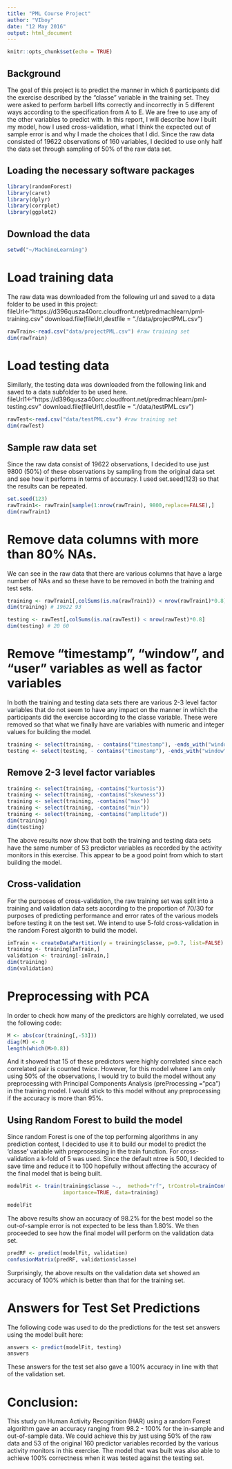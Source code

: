 ```yaml
---
title: "PML Course Project"
author: "VIboy"
date: "12 May 2016"
output: html_document
---
```


```r
knitr::opts_chunk$set(echo = TRUE)
```


## Background
The goal of this project is to predict the manner in which 6 participants did the exercise described by the "classe" variable in the training set. They were asked to perform barbell lifts correctly and incorrectly in 5 different ways according to the specification from A to E. We are free to use any of the other variables to predict with. In this report, I will describe how I built my model, how I used cross-validation, what I think the expected out of sample error is and why I made the choices that I did. Since the raw data consisted of 19622 observations of 160 variables, I decided to use only half the data set through sampling of 50% of the raw data set.

## Loading the necessary software packages

```r
library(randomForest)
library(caret)
library(dplyr)
library(corrplot)
library(ggplot2)
```

## Download the data
```r
setwd("~/MachineLearning")
```


# Load training data
The raw data was downloaded from the following url and saved to a data folder to be used in this project:
fileUrl<-"https://d396qusza40orc.cloudfront.net/predmachlearn/pml-training.csv"
download.file(fileUrl,destfile = "./data/projectPML.csv")        

```r
rawTrain<-read.csv("data/projectPML.csv") #raw training set
dim(rawTrain)
```
# Load testing data
Similarly, the testing data was downloaded from the following link and saved to a data subfolder to be used here.
fileUrl1<-"https://d396qusza40orc.cloudfront.net/predmachlearn/pml-testing.csv"
download.file(fileUrl1,destfile = "./data/testPML.csv")

```r
rawTest<-read.csv("data/testPML.csv") #raw training set
dim(rawTest)
```

## Sample raw data set
Since the raw data consist of 19622 observations, I decided to use just 9800 (50%) of these observations by sampling from the original data set and see how it performs in terms of accuracy. I used set.seed(123) so that the results can be repeated.

```r
set.seed(123)
rawTrain1<- rawTrain[sample(1:nrow(rawTrain), 9800,replace=FALSE),]
dim(rawTrain1)
```

# Remove data columns with more than 80% NAs.
We can see in the raw data that there are various columns that have a large number of NAs
and so these have to be removed in both the training and test sets.
```r
training <- rawTrain1[,colSums(is.na(rawTrain1)) < nrow(rawTrain1)*0.8]
dim(training) # 19622 93

testing <- rawTest[,colSums(is.na(rawTest)) < nrow(rawTest)*0.8]
dim(testing) # 20 60
```


# Remove "timestamp", "window", and "user" variables as well as factor variables
In both the training and testing data sets there are various 2-3 level factor variables that do not seem to have any impact on the manner in which the participants did the exercise according to the classe variable. These were removed so that what we finally have are variables with numeric and integer values for building the model.

```r
training <- select(training, - contains("timestamp"), -ends_with("window"), -starts_with("user"), -X)
testing <- select(testing, - contains("timestamp"), -ends_with("window"), -starts_with("user"), -X)
```

## Remove 2-3 level factor variables
```r
training <- select(training, -contains("kurtosis"))
training <- select(training, -contains("skewness"))
training <- select(training, -contains("max"))
training <- select(training, -contains("min"))
training <- select(training, -contains("amplitude"))
dim(training)
dim(testing)
```
The above results now show that both the training and testing data sets have the same number of 53 predictor variables as recorded by the activity monitors in this exercise. This appear to be a good point from which to start building the model.

## Cross-validation 
For the purposes of cross-validation, the raw training set was split into a training
and validation data sets according to the proportion of 70/30 for purposes of predicting performance and error rates of the various models before testing it on the test set. We intend to use 5-fold cross-validation in the random Forest algorith to build the model.

```r
inTrain <- createDataPartition(y = training$classe, p=0.7, list=FALSE)
training <- training[inTrain,]
validation <- training[-inTrain,]
dim(training)
dim(validation)
```

# Preprocessing with PCA
In order to check how many of the predictors are highly correlated, we used the following code:
```r
M <- abs(cor(training[,-53]))
diag(M) <- 0
length(which(M>0.8))
```

And it showed that 15 of these predictors were highly correlated since each correlated pair is counted twice. However, for this model where I am only using 50% of the observations, I would try to build the model without any preprocessing with Principal Components Analysis (preProcessing ="pca") in the training model. I would stick to this model without any preprocessing if the accuracy is more than 95%.

## Using Random Forest to build the model
Since random Forest is one of the top performing algorithms in any prediction contest, I decided to use it to build our model to predict the 'classe' variable with preprocessing in the train function. For cross-validation a k-fold of 5 was used. Since the default ntree is 500, I decided to save time and reduce it to 100 hopefully without affecting the accuracy of the final model that is being built.

```r
modelFit <- train(training$classe ~.,  method="rf", trControl=trainControl(method="cv", number = 5),ntree=100,
                  importance=TRUE, data=training)

modelFit
```

The above results show an accuracy of 98.2% for the best model so the out-of-sample error is not expected to be less than 1.80%. We then proceeded to see how the final model will perform on the validation data set.

```r
predRF <- predict(modelFit, validation)
confusionMatrix(predRF, validation$classe)
```

Surprisingly, the above results on the validation data set showed an accuracy of 100% which is better than that for the training set.

# Answers for Test Set Predictions
The following code was used to do the predictions for the test set answers using the model built here:

```r
answers <- predict(modelFit, testing)
answers
```
These answers for the test set also gave a 100% accuracy in line with that of the validation set.

# Conclusion:

This study on Human Activity Recognition (HAR) using a random Forest algorithm gave an accuracy ranging from 98.2 - 100% for the in-sample and out-of-sample data. We could achieve this by just using 50% of the raw data and 53 of the original 160 predictor variables recorded by the various activity  monitors in this exercise. The model that was built was also able to achieve 100% correctness when it was tested against the testing set.